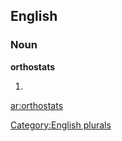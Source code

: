
==English==

===Noun===
'''orthostats'''

# {{plural of|[[orthostat]]}}

[[Category:English plurals]]

[[ar:orthostats]]